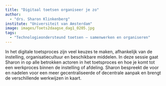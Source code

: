 ```yaml
---
title: "Digitaal toetsen organiseer je zo"
author: 
  - "drs. Sharon Klinkenberg"
institute: "Universiteit van Amsterdam"
image: images/Toets2daagse_dag1_0205.jpg
tags: 
  - "Technologieondersteund toetsen – samenwerken en organiseren"
---
```


In het digitale toetsproces zijn veel keuzes te maken, afhankelijk van de instelling, organisatiecultuur en beschikbare middelen. In deze sessie gaat Sharon in op alle betrokken actoren in het toetsproces en hoe je komt tot een werkproces binnen de instelling of afdeling. Sharon bespreekt de voor en nadelen voor een meer gecentraliseerde of decentrale aanpak en brengt de verschillende werkwijzen in kaart.

					
				
			
		

	
